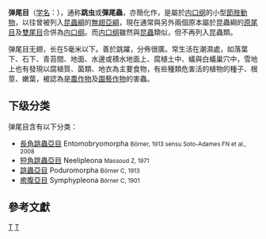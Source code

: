 {{Automatic taxobox
|fossil_range = {{Fossil range|早泥盆紀|現代|[[泥盆紀|泥盆紀]]早期至今<ref name=IIBD>{{cite book |author= Hoell, H.V., Doyen, J.T. & Purcell, A.H. |year=1998 |title=Introduction to Insect Biology and Diversity, 2nd ed. |publisher= Oxford University Press |pages= 320|isbn= 0-19-510033-6}}</ref>}}
| image = Close Encounter (32647818538).jpg
| image_width = 250px
| image_caption = 一隻[[環帶長角長跳蟲|環帶長角長跳蟲]]（''Orchesella cincta''，上）與一隻[[微小鱗跳蟲|微小鱗跳蟲]]（''Tomocerus minor''，下）正在打量彼此
| taxon = Collembola
| authority = [[約翰·拉柏克|Lubbock]], 1871
| subdivision_ranks = [[目|目]]
| subdivision = 
}}

'''弹尾目'''（[[学名|学名]]：{{lang|la|Collembola}}），通称'''跳虫'''或'''彈尾蟲'''，亦簡化作'''{{ruby-py|䖴|-{zh-cn:yáo;zh-tw:ㄧㄠˊ}-}}'''，是屬於[[内口纲|内口纲]]的小型[[節肢動物|節肢動物]]，以往曾被列入[[昆蟲綱|昆蟲綱]]的[[無翅亞綱|無翅亞綱]]，現在通常與另外兩個原本屬於昆蟲綱的[[原尾目|原尾目]]及[[雙尾目|雙尾目]]合併為[[内口纲|内口纲]]。而[[内口纲|内口纲]]雖然與[[昆蟲|昆蟲]]類似，但不再列入昆蟲類。

弹尾目无翅，长在5毫米以下。善於跳躍，分佈很廣。常生活在潮濕處，如落葉下、石下、青苔間、地面、水邊或積水地面上、腐植土中、蟻與白蟻巢穴中，雪地上也有發現以腐植質、菌類、地衣為主要食物，有些種類危害活的植物的種子、根莖、嫩葉，被認為是[[農作物|農作物]]及[[園藝作物|園藝作物]]的害蟲。

==下级分类==
弹尾目含有以下分类：
* [[長角跳蟲亞目|長角跳蟲亞目]] Entomobryomorpha <small>Börner, 1913 sensu Soto-Adames FN et al., 2008</small>
* [[短角跳蟲亞目|短角跳蟲亞目]] Neelipleona <small>Massoud Z, 1971</small>
* [[跳蟲亞目|跳蟲亞目]] Poduromorpha <small>Börner C, 1913</small>
* [[癒腹亞目|癒腹亞目]] Symphypleona <small>Börner C, 1901</small>

== 參考文獻 ==
{{reflist}}

{{Portal bar|节肢动物}}
{{節肢動物門}}
{{Taxonbar|from=Q190701}}

[[Category:节肢动物门|T]]
[[Category:_1871年描述的分类群|T]]